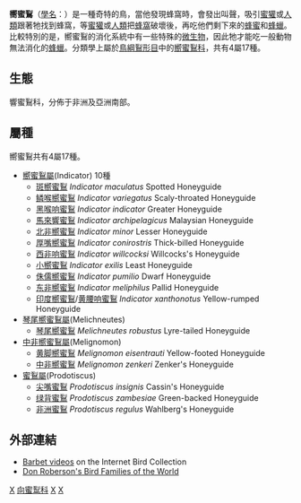 {{Automatic Taxobox
| taxon = Indicatoridae
| authority = [[William_John_Swainson|Swainson]], 1837
| image = Wahlberg's Honeyguide (Prodotiscus regulus).jpg
| image_caption = [[非洲蜜鴷|非洲蜜鴷]] ''Prodotiscus regulus''
| subdivision_ranks = [[屬|屬]]
| subdivision = 
''[[Indicator_(genus)|Indicator]]''<br />
''[[Melichneutes|Melichneutes]]''<br />
''[[Melignomon|Melignomon]]''<br />
''[[Prodotiscus|Prodotiscus]]''
}}

'''嚮蜜鴷'''（[[學名|學名]]：{{lang|la|Indicatoridae}}）是一種奇特的鳥，當他發現蜂窩時，會發出叫聲，吸引[[蜜獾|蜜獾]]或[[人類|人類]]跟著牠找到蜂窩，等[[蜜獾|蜜獾]]或[[人類|人類]]把[[蜂窩|蜂窩]]破壞後，再吃他們剩下來的[[蜂蜜|蜂蜜]]和[[蜂蠟|蜂蠟]]。比較特別的是，嚮蜜鴷的消化系統中有一些特殊的[[微生物|微生物]]，因此牠才能吃一般動物無法消化的[[蜂蠟|蜂蠟]]。分類學上屬於[[鳥綱|鳥綱]][[鴷形目|鴷形目]]中的[[嚮蜜鴷科|嚮蜜鴷科]]，共有4屬17種。

== 生態 ==
響蜜鴷科，分佈于非洲及亞洲南部。

== 屬種 ==
嚮蜜鴷共有4屬17種。
* [[嚮蜜鴷屬|嚮蜜鴷屬]](Indicator) 10種
** [[斑嚮蜜鴷|斑嚮蜜鴷]] ''Indicator maculatus'' Spotted Honeyguide 
** [[鳞喉嚮蜜鴷|鳞喉嚮蜜鴷]] ''Indicator variegatus'' Scaly-throated Honeyguide 
** [[黑喉响蜜鴷|黑喉响蜜鴷]] ''Indicator indicator'' Greater Honeyguide 
** [[馬來響蜜鴷|馬來響蜜鴷]] ''Indicator archipelagicus'' Malaysian Honeyguide
** [[北非嚮蜜鴷|北非嚮蜜鴷]] ''Indicator minor'' Lesser Honeyguide 
** [[厚嘴嚮蜜鴷|厚嘴嚮蜜鴷]] ''Indicator conirostris'' Thick-billed Honeyguide 
** [[西非响蜜鴷|西非响蜜鴷]] ''Indicator willcocksi'' Willcocks's Honeyguide 
** [[小嚮蜜鴷|小嚮蜜鴷]] ''Indicator exilis'' Least Honeyguide 
** [[侏儒嚮蜜鴷|侏儒嚮蜜鴷]] ''Indicator pumilio'' Dwarf Honeyguide 
** [[东非嚮蜜鴷|东非嚮蜜鴷]] ''Indicator meliphilus'' Pallid Honeyguide 
** [[印度嚮蜜鴷|印度嚮蜜鴷]]/[[黄腰响蜜鴷|黄腰响蜜鴷]] ''Indicator xanthonotus'' Yellow-rumped Honeyguide 
* [[琴尾嚮蜜鴷屬|琴尾嚮蜜鴷屬]](Melichneutes)
** [[琴尾嚮蜜鴷|琴尾嚮蜜鴷]] ''Melichneutes robustus'' Lyre-tailed Honeyguide 
* [[中非嚮蜜鴷屬|中非嚮蜜鴷屬]](Melignomon)
** [[黄脚嚮蜜鴷|黄脚嚮蜜鴷]] ''Melignomon eisentrauti'' Yellow-footed Honeyguide 
** [[中非嚮蜜鴷|中非嚮蜜鴷]] ''Melignomon zenkeri'' Zenker's Honeyguide 
* [[蜜鴷屬|蜜鴷屬]](Prodotiscus)
**[[尖嘴蜜鴷|尖嘴蜜鴷]] ''Prodotiscus insignis'' Cassin's Honeyguide 
**[[绿背蜜鴷|绿背蜜鴷]] ''Prodotiscus zambesiae'' Green-backed Honeyguide 
**[[非洲蜜鴷|非洲蜜鴷]] ''Prodotiscus regulus'' Wahlberg's Honeyguide

== 外部連結 ==
{{commonscat|Indicatoridae}}
*[http://ibc.hbw.com/ibc/phtml/familia.phtml?idFamilia=102 Barbet videos] on the Internet Bird Collection
*[http://montereybay.com/creagrus/honeyguides.html Don Roberson's Bird Families of the World]

{{Brood parasite}}
{{Taxonbar|from=Q214137}}

[[Category:鴷形目|X]]
[[Category:向蜜䴕科|]]
[[Category:巢寄生|X]]
[[Category:_1837年描述的分类群|X]]